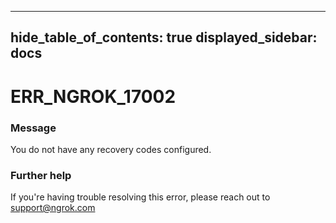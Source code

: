 

---
hide_table_of_contents: true
displayed_sidebar: docs
---


# ERR_NGROK_17002

### Message
You do not have any recovery codes configured.

<ErrorDetails />



### Further help
If you're having trouble resolving this error, please reach out to [support@ngrok.com](mailto:support@ngrok.com?subject=Help%20with%20ERR_NGROK_17002)

